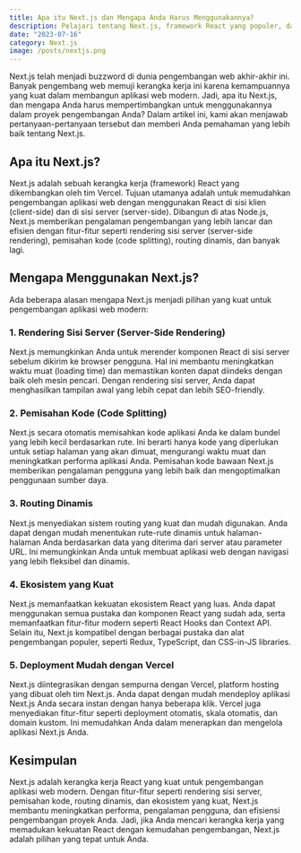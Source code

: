 ```yaml
---
title: Apa itu Next.js dan Mengapa Anda Harus Menggunakannya?
description: Pelajari tentang Next.js, framework React yang populer, dan mengapa itu menjadi pilihan yang kuat untuk pengembangan aplikasi web modern.
date: "2023-07-16"
category: Next.js
image: /posts/nextjs.png
---
```


Next.js telah menjadi buzzword di dunia pengembangan web akhir-akhir ini. Banyak pengembang web memuji kerangka kerja ini karena kemampuannya yang kuat dalam membangun aplikasi web modern. Jadi, apa itu Next.js, dan mengapa Anda harus mempertimbangkan untuk menggunakannya dalam proyek pengembangan Anda? Dalam artikel ini, kami akan menjawab pertanyaan-pertanyaan tersebut dan memberi Anda pemahaman yang lebih baik tentang Next.js.

## Apa itu Next.js?

Next.js adalah sebuah kerangka kerja (framework) React yang dikembangkan oleh tim Vercel. Tujuan utamanya adalah untuk memudahkan pengembangan aplikasi web dengan menggunakan React di sisi klien (client-side) dan di sisi server (server-side). Dibangun di atas Node.js, Next.js memberikan pengalaman pengembangan yang lebih lancar dan efisien dengan fitur-fitur seperti rendering sisi server (server-side rendering), pemisahan kode (code splitting), routing dinamis, dan banyak lagi.

## Mengapa Menggunakan Next.js?

Ada beberapa alasan mengapa Next.js menjadi pilihan yang kuat untuk pengembangan aplikasi web modern:

### 1. Rendering Sisi Server (Server-Side Rendering)

Next.js memungkinkan Anda untuk merender komponen React di sisi server sebelum dikirim ke browser pengguna. Hal ini membantu meningkatkan waktu muat (loading time) dan memastikan konten dapat diindeks dengan baik oleh mesin pencari. Dengan rendering sisi server, Anda dapat menghasilkan tampilan awal yang lebih cepat dan lebih SEO-friendly.

### 2. Pemisahan Kode (Code Splitting)

Next.js secara otomatis memisahkan kode aplikasi Anda ke dalam bundel yang lebih kecil berdasarkan rute. Ini berarti hanya kode yang diperlukan untuk setiap halaman yang akan dimuat, mengurangi waktu muat dan meningkatkan performa aplikasi Anda. Pemisahan kode bawaan Next.js memberikan pengalaman pengguna yang lebih baik dan mengoptimalkan penggunaan sumber daya.

### 3. Routing Dinamis

Next.js menyediakan sistem routing yang kuat dan mudah digunakan. Anda dapat dengan mudah menentukan rute-rute dinamis untuk halaman-halaman Anda berdasarkan data yang diterima dari server atau parameter URL. Ini memungkinkan Anda untuk membuat aplikasi web dengan navigasi yang lebih fleksibel dan dinamis.

### 4. Ekosistem yang Kuat

Next.js memanfaatkan kekuatan ekosistem React yang luas. Anda dapat menggunakan semua pustaka dan komponen React yang sudah ada, serta memanfaatkan fitur-fitur modern seperti React Hooks dan Context API. Selain itu, Next.js kompatibel dengan berbagai pustaka dan alat pengembangan populer, seperti Redux, TypeScript, dan CSS-in-JS libraries.

### 5. Deployment Mudah dengan Vercel

Next.js diintegrasikan dengan sempurna dengan Vercel, platform hosting yang dibuat oleh tim Next.js. Anda dapat dengan mudah mendeploy aplikasi Next.js Anda secara instan dengan hanya beberapa klik. Vercel juga menyediakan fitur-fitur seperti deployment otomatis, skala otomatis, dan domain kustom. Ini memudahkan Anda dalam menerapkan dan mengelola aplikasi Next.js Anda.

## Kesimpulan

Next.js adalah kerangka kerja React yang kuat untuk pengembangan aplikasi web modern. Dengan fitur-fitur seperti rendering sisi server, pemisahan kode, routing dinamis, dan ekosistem yang kuat, Next.js membantu meningkatkan performa, pengalaman pengguna, dan efisiensi pengembangan proyek Anda. Jadi, jika Anda mencari kerangka kerja yang memadukan kekuatan React dengan kemudahan pengembangan, Next.js adalah pilihan yang tepat untuk Anda.
